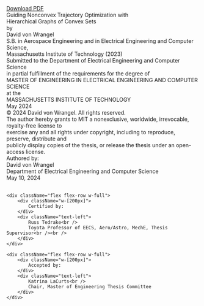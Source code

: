 <div className="relative select-none h-0">
  <a 
    href="/Wrangel24a.pdf" 
    download="David_von_Wrangel_Thesis.pdf"
    id="download-link"
    className="absolute top-[-100px] right-[-100px] inline-block px-5 py-1.5 text-lg font-bold text-white bg-gray-800 no-underline rounded-md transition-colors duration-300 ease-in-out font-mono hover:bg-gray-600"
  >
    Download PDF
  </a>
</div>
<div className="flex flex-col items-center leading-relaxed text-lg">
  <div className="text-4xl font-bold text-center">
    Guiding Nonconvex Trajectory Optimization with<br />Hierarchical Graphs of Convex Sets
  </div>

  <div className="mt-8 text-center">
    by<br />
    <div className="mt-2 mb-2 text-xl">
    David von Wrangel<br />
    </div>
    S.B. in Aerospace Engineering and in Electrical Engineering and Computer Science,<br />
    Massachusetts Institute of Technology (2023)
  </div>

  <div className="mt-3 text-center">
    Submitted to the Department of Electrical Engineering and Computer Science<br />
    in partial fulfillment of the requirements for the degree of<br />
    MASTER OF ENGINEERING IN ELECTRICAL ENGINEERING AND COMPUTER SCIENCE<br />
    at the<br />
    MASSACHUSETTS INSTITUTE OF TECHNOLOGY<br />
    May 2024
  </div>

  <div className="mt-4 text-center">
    &copy; 2024 David von Wrangel. All rights reserved.
  </div>

  <div className="mt-2 text-center">
    The author hereby grants to MIT a nonexclusive, worldwide, irrevocable, royalty-free license to<br />
    exercise any and all rights under copyright, including to reproduce, preserve, distribute and<br />
    publicly display copies of the thesis, or release the thesis under an open-access license.
  </div>


  <div className="flex flex-col items-start mt-6 text-left mx-auto w-full">
    <div className="flex flex-row w-full">
        <div className="w-[200px]">
            Authored by:
        </div>
        <div className="text-left">
            David von Wrangel<br />
            Department of Electrical Engineering and Computer Science<br />
            May 10, 2024<br /><br />
        </div>
    </div>

    <div className="flex flex-row w-full">
        <div className="w-[200px]">
            Certified by:
        </div>
        <div className="text-left">
            Russ Tedrake<br />
            Toyota Professor of EECS, Aero/Astro, MechE, Thesis Supervisor<br /><br />
        </div>
    </div>

    <div className="flex flex-row w-full">
        <div className="w-[200px]">
            Accepted by:
        </div>
        <div className="text-left">
            Katrina LaCurts<br />
            Chair, Master of Engineering Thesis Committee
        </div>
    </div>
  </div>
</div>
